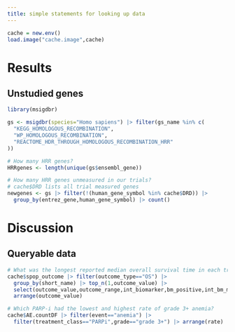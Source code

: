 ```yaml
---
title: simple statements for looking up data
---
```


```r
cache = new.env()
load.image("cache.image",cache)
```

# Results 

## Unstudied genes
```r
library(msigdbr)

gs <- msigdbr(species="Homo sapiens") |> filter(gs_name %in% c(
  "KEGG_HOMOLOGOUS_RECOMBINATION",
  "WP_HOMOLOGOUS_RECOMBINATION",
  "REACTOME_HDR_THROUGH_HOMOLOGOUS_RECOMBINATION_HRR"
))

# How many HRR genes?
HRRgenes <- length(unique(gs$ensembl_gene))

# How many HRR genes unmeasured in our trials? 
# cache$DRD lists all trial measured genes
newgenes <- gs |> filter(!(human_gene_symbol %in% cache$DRD)) |> 
  group_by(entrez_gene,human_gene_symbol) |> count()
```

# Discussion

## Queryable data
```r
# What was the longest reported median overall survival time in each trial?
cache$spop_outcome |> filter(outcome_type=="OS") |> 
  group_by(short_name) |> top_n(1,outcome_value) |> 
  select(outcome_value,outcome_range,int_biomarker,bm_positive,int_bm_mod,short_name) |> 
  arrange(outcome_value)

# Which PARP-i had the lowest and highest rate of grade 3+ anemia?
cache$AE.countDF |> filter(event=="anemia") |> 
  filter(treatment_class=="PARPi",grade=="grade 3+") |> arrange(rate)
```